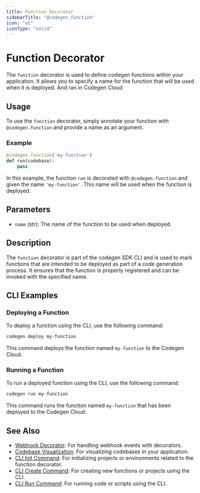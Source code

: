 ```yaml
---
title: Function Decorator
sidebarTitle: "@codegen.function"
icon: "at"
iconType: "solid"
---
```


# Function Decorator

The `function` decorator is used to define codegen functions within your application. It allows you to specify a name for the function that will be used when it is deployed. And ran in Codegen Cloud

## Usage

To use the `function` decorator, simply annotate your function with `@codegen.function` and provide a name as an argument.

### Example

```python
@codegen.function('my-function')
def run(codebase):
    pass
```

In this example, the function `run` is decorated with `@codegen.function` and given the name `'my-function'`. This name will be used when the function is deployed.

## Parameters

- `name` (str): The name of the function to be used when deployed.

## Description

The `function` decorator is part of the codegen SDK CLI and is used to mark functions that are intended to be deployed as part of a code generation process. It ensures that the function is properly registered and can be invoked with the specified name.


## CLI Examples

### Deploying a Function

To deploy a function using the CLI, use the following command:

```bash
codegen deploy my-function
```

This command deploys the function named `my-function` to the Codegen Cloud.

### Running a Function

To run a deployed function using the CLI, use the following command:

```bash
codegen run my-function
```

This command runs the function named `my-function` that has been deployed to the Codegen Cloud. 

## See Also

- [Webhook Decorator](./webhook-decorator.mdx): For handling webhook events with decorators.
- [Codebase Visualization](./codebase-visualization.mdx): For visualizing codebases in your application.
- [CLI Init Command](../cli/init.mdx): For initializing projects or environments related to the function decorator.
- [CLI Create Command](../cli/create.mdx): For creating new functions or projects using the CLI.
- [CLI Run Command](../cli/run.mdx): For running code or scripts using the CLI.
